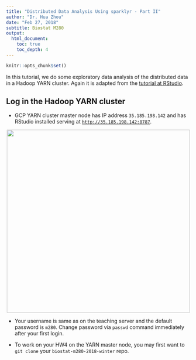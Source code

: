 ```yaml
---
title: "Distributed Data Analysis Using sparklyr - Part II"
author: "Dr. Hua Zhou"
date: "Feb 27, 2018"
subtitle: Biostat M280
output: 
  html_document:
    toc: true
    toc_depth: 4
---
```


```r
knitr::opts_chunk$set()
```

In this tutorial, we do some exploratory data analysis of the distributed data in a Hadoop YARN cluster. Again it is adapted from the [tutorial at RStudio](http://spark.rstudio.com/examples/yarn-cluster-emr/).

## Log in the Hadoop YARN cluster

- GCP YARN cluster master node has IP address `35.185.198.142` and has RStudio installed serving at [`http://35.185.198.142:8787`](http://35.185.198.142:8787).

<p align="center">
![](./gcp-yarn-nodes.png){width=500px}
</p>

- Your username is same as on the teaching server and the default password is `m280`. Change password via `passwd` command immediately after your first login.

- To work on your HW4 on the YARN master node, you may first want to `git clone` your `biostat-m280-2018-winter` repo.


